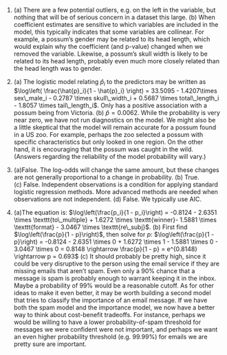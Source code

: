 1. \(a) There are a few potential outliers, e.g. on the left in the variable, but nothing that will be of serious concern in a dataset this large. (b) When coefficient estimates are sensitive to which variables are included in the model, this typically indicates that some variables are collinear. For example, a possum's gender may be related to its head length, which would explain why the coefficient (and p-value) changed when we removed the variable. Likewise, a possum's skull width is likely to be related to its head length, probably even much more closely related than the head length was to gender.

1. \(a) The logistic model relating $\hat{p}_i$ to the predictors may be written as $\log\left( \frac{\hat{p}_i}{1 - \hat{p}_i} \right) = 33.5095 - 1.4207\times sex\_male_i - 0.2787 \times skull\_width_i  + 0.5687 \times total\_length_i - 1.8057 \times tail\_length_i$. Only has a positive association with a possum being from Victoria. (b) $\hat{p} = 0.0062$. While the probability is very near zero, we have not run diagnostics on the model. We might also be a little skeptical that the model will remain accurate for a possum found in a US zoo. For example, perhaps the zoo selected a possum with specific characteristics but only looked in one region. On the other hand, it is encouraging that the possum was caught in the wild. (Answers regarding the reliability of the model probability will vary.)

1. \(a)False. The log-odds will change the same amount, but these changes are not generally proportional to a change in probability. (b) True. (c) False. Independent observations is a condition for applying standard logistic regression methods. More advanced methods are needed when observations are not independent. (d) False. We typically use AIC.

1. \(a)The equation is: $\log\left(\frac{p_i}{1 - p_i}\right) = -0.8124 - 2.6351 \times \texttt{to\_multiple} + 1.6272 \times \texttt{winner}- 1.5881 \times \texttt{format} - 3.0467 \times \texttt{re\_subj}$. (b) First find $\log\left(\frac{p}{1 - p}\right)$, then solve for $p$: $\log\left(\frac{p}{1 - p}\right) = -0.8124 - 2.6351 \times 0 + 1.6272 \times 1 - 1.5881 \times 0 - 3.0467 \times 0 = 0.8148 \rightarrow \frac{p}{1 - p} = e^{0.8148} \rightarrow p = 0.693$ (c) It should probably be pretty high, since it could be very disruptive to the person using the email service if they are missing emails that aren't spam. Even only a 90% chance that a message is spam is probably enough to warrant keeping it in the inbox. Maybe a probability of 99% would be a reasonable cutoff. As for other ideas to make it even better, it may be worth building a second model that tries to classify the importance of an email message. If we have both the spam model and the importance model, we now have a better way to think about cost-benefit tradeoffs. For instance, perhaps we would be willing to have a lower probability-of-spam threshold for messages we were confident were not important, and perhaps we want an even higher probability threshold (e.g. 99.99%) for emails we are pretty sure are important.
